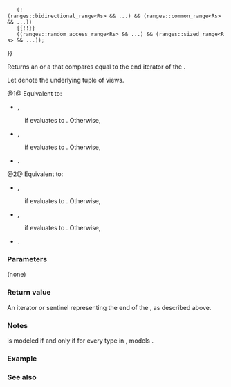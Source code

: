 {{cpp/ranges/zip_view/title|end}}
{{cpp/ranges/zip_view/navbar}}
{{dcl begin}}
{{dcl|num=1|since=c++23|1=
constexpr auto end()
    requires (!(/*simple-view*/&lt;Views&gt; &amp;&amp; ...);
}}
{{dcl|num=2|since=c++23|1=
constexpr auto end() const
    requires (ranges::range&lt;const Views&gt; &amp;&amp; ...);
}}
{{dcl|num=3|notes={{mark expos}}|1=
template&lt; class... Rs &gt;
concept /*zip-is-common*/ =
    (sizeof...(Rs) == 1 &amp;&amp; (ranges::common_range&lt;Rs&gt; &amp;&amp; ...))
    {{!!}}
    (!(ranges::bidirectional_range&lt;Rs&gt; &amp;&amp; ...) &amp;&amp; (ranges::common_range&lt;Rs&gt; &amp;&amp; ...))
    {{!!}}
    ((ranges::random_access_range&lt;Rs&gt; &amp;&amp; ...) &amp;&amp; (ranges::sized_range&lt;Rs&gt; &amp;&amp; ...));
}}
{{dcl end}}

Returns an {{rlp|iterator}} or a {{rlp|sentinel}} that compares equal to the end iterator of the {{rlpt|/|zip_view}}.

Let {{rlpi|/#Data members|views_}} denote the underlying tuple of views.

@1@ Equivalent to:
* {{c|return /*sentinel*/&lt;false&gt;(/*tuple-transform*/(ranges::end, views_));}},
: if {{c|/*zip-is-common*/&lt;Views...&gt;}} evaluates to {{c|false}}. Otherwise,
* {{c|return begin() + std::iter_difference_t&lt;/*iterator*/&lt;false&gt;&gt;(size());}},
: if {{c|(ranges::random_access_range&lt;Views&gt; &amp;&amp; ...)}} evaluates to {{c|true}}. Otherwise,
* {{c|return /*iterator*/&lt;false&gt;(/*tuple-transform*/(ranges::end, views_));}}.
    
@2@ Equivalent to:
* {{c|return /*sentinel*/&lt;true&gt;(/*tuple-transform*/(ranges::end, views_));}},
: if {{c|/*zip-is-common*/&lt;const Views...&gt;}} evaluates to {{c|false}}. Otherwise,
* {{c|return begin() + std::iter_difference_t&lt;/*iterator*/&lt;true&gt;&gt;(size());}},
: if {{c|ranges::random_access_range&lt;const Views&gt; &amp;&amp; ...}} evaluates to {{c|true}}. Otherwise,
* {{c|return /*iterator*/&lt;true&gt;(/*tuple-transform*/(ranges::end, views_));}}.

===Parameters===
(none)

===Return value===
An iterator or sentinel representing the end of the {{tt|zip_view}}, as described above.

===Notes===
{{c|ranges::range&lt;const ranges::zip_view&lt;Views...&gt;&gt;}} is modeled if and only if for every type {{tt|Vi}} in {{tt|Views...}}, {{c|const Vi}} models {{lconcept|range}}.

===Example===
{{example}}

===See also===
{{dsc begin}}
{{dsc inc|cpp/ranges/adaptor/dsc begin|zip_view}}
{{dsc inc|cpp/ranges/dsc end}}
{{dsc end}}

{{langlinks|de|es|fr|it|ja|pt|ru|zh}}